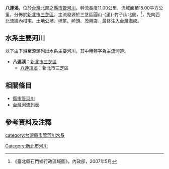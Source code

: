 {{Infobox river
| river_name = 八連溪
| image_name = Ba Lian River 八連溪 - panoramio.jpg
| image_size = 
| caption = 
| origin = 竹子山
| mouth = 
| progression = [[台灣海峽|台灣海峽]]
| basin_countries = {{ROC}}
| location = [[新北市|新北市]][[三芝區|三芝區]]
| length = {{convert|11.00|km|0|}}
| elevation = 
| mouth_elevation = 
| discharge = 
| watershed = {{convert|15.00|km2|0|}}
}}
'''八連溪'''，位於[[台灣|台灣]]北部之[[縣市管河川|縣市管河川]]，幹流長度11.00公里，流域面積15.00平方公里，分佈於[[新北市|新北市]][[三芝區|三芝區]]。主流發源於三芝區圓山-{里}-竹子山北側，<ref>《臺北縣石門鄉行政區域圖》，內政部，2007年5月</ref>，先向西北流經內柑宅、土地公埔、埔尾、崎頭、茂興店，最終注入[[台灣海峽|台灣海峽]]。

==水系主要河川==
以下由下游至源頭列出水系主要河川，其中粗體字為主流河道。
*'''八連溪'''：[[新北市|新北市]][[三芝區|三芝區]]
**[[八連頂溪|八連頂溪]]：新北市三芝區

==相關條目==
*[[縣市管河川|縣市管河川]]
*[[台灣河流列表|台灣河流列表]]

==參考資料及注釋==
<div class="references-small">
<references />
</div>

{{台灣河流}}
[[category:台灣縣市管河川水系|category:台灣縣市管河川水系]]
[[Category:新北市河川|Category:新北市河川]]